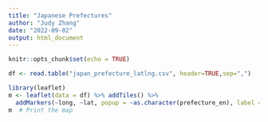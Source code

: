 ```yaml
---
title: "Japanese Prefectures"
author: "Judy Zhang"
date: "2022-09-02"
output: html_document
---
```


```r
knitr::opts_chunk$set(echo = TRUE)
```


```r
df <- read.table("japan_prefecture_latlng.csv", header=TRUE,sep=",")
```
```r
library(leaflet)
m <- leaflet(data = df) %>% addTiles() %>%
  addMarkers(~long, ~lat, popup = ~as.character(prefecture_en), label = ~as.character(prefecture))
m  # Print the map
```

